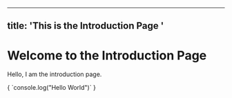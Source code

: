 
---
title: 'This is the Introduction Page '
---



<MDXLayout>

  # Welcome to the Introduction Page
  Hello, I am the introduction page.
  

  <CodeBlock language="javascript">
    { `console.log("Hello World")` }
  </CodeBlock>


  
</MDXLayout>

